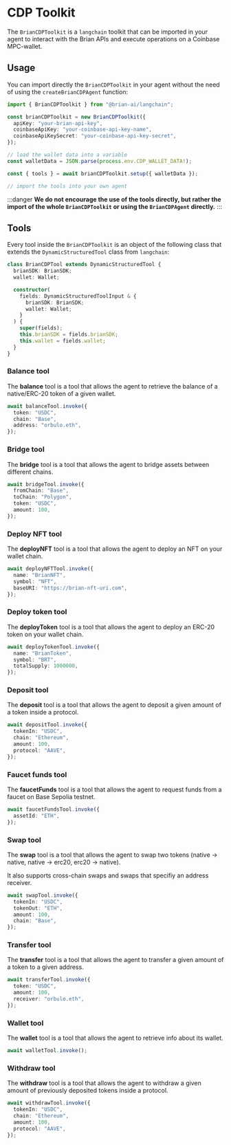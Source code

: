 # CDP Toolkit

The `BrianCDPToolkit` is a `langchain` toolkit that can be imported in your agent to interact with the Brian APIs and execute operations on a Coinbase MPC-wallet.

## Usage

You can import directly the `BrianCDPToolkit` in your agent without the need of using the `createBrianCDPAgent` function:

```typescript
import { BrianCDPToolkit } from "@brian-ai/langchain";

const brianCDPToolkit = new BrianCDPToolkit({
  apiKey: "your-brian-api-key",
  coinbaseApiKey: "your-coinbase-api-key-name",
  coinbaseApiKeySecret: "your-coinbase-api-key-secret",
});

// load the wallet data into a variable
const walletData = JSON.parse(process.env.CDP_WALLET_DATA!);

const { tools } = await brianCDPToolkit.setup({ walletData });

// import the tools into your own agent
```

:::danger
**We do not encourage the use of the tools directly, but rather the import of the whole `BrianCDPToolkit` or using the `BrianCDPAgent` directly.**
:::

## Tools

Every tool inside the `BrianCDPToolkit` is an object of the following class that extends the `DynamicStructuredTool` class from `langchain`:

```typescript
class BrianCDPTool extends DynamicStructuredTool {
  brianSDK: BrianSDK;
  wallet: Wallet;

  constructor(
    fields: DynamicStructuredToolInput & {
      brianSDK: BrianSDK;
      wallet: Wallet;
    }
  ) {
    super(fields);
    this.brianSDK = fields.brianSDK;
    this.wallet = fields.wallet;
  }
}
```

### Balance tool

The **balance** tool is a tool that allows the agent to retrieve the balance of a native/ERC-20 token of a given wallet.

```typescript
await balanceTool.invoke({
  token: "USDC",
  chain: "Base",
  address: "orbulo.eth",
});
```

### Bridge tool

The **bridge** tool is a tool that allows the agent to bridge assets between different chains.

```typescript
await bridgeTool.invoke({
  fromChain: "Base",
  toChain: "Polygon",
  token: "USDC",
  amount: 100,
});
```

### Deploy NFT tool

The **deployNFT** tool is a tool that allows the agent to deploy an NFT on your wallet chain.

```typescript
await deployNFTTool.invoke({
  name: "BrianNFT",
  symbol: "NFT",
  baseURI: "https://brian-nft-uri.com",
});
```

### Deploy token tool

The **deployToken** tool is a tool that allows the agent to deploy an ERC-20 token on your wallet chain.

```typescript
await deployTokenTool.invoke({
  name: "BrianToken",
  symbol: "BRT",
  totalSupply: 1000000,
});
```

### Deposit tool

The **deposit** tool is a tool that allows the agent to deposit a given amount of a token inside a protocol.

```typescript
await depositTool.invoke({
  tokenIn: "USDC",
  chain: "Ethereum",
  amount: 100,
  protocol: "AAVE",
});
```

### Faucet funds tool

The **faucetFunds** tool is a tool that allows the agent to request funds from a faucet on Base Sepolia testnet.

```typescript
await faucetFundsTool.invoke({
  assetId: "ETH",
});
```

### Swap tool

The **swap** tool is a tool that allows the agent to swap two tokens (native -> native, native -> erc20, erc20 -> native).

It also supports cross-chain swaps and swaps that specifiy an address receiver.

```typescript
await swapTool.invoke({
  tokenIn: "USDC",
  tokenOut: "ETH",
  amount: 100,
  chain: "Base",
});
```

### Transfer tool

The **transfer** tool is a tool that allows the agent to transfer a given amount of a token to a given address.

```typescript
await transferTool.invoke({
  token: "USDC",
  amount: 100,
  receiver: "orbulo.eth",
});
```

### Wallet tool

The **wallet** tool is a tool that allows the agent to retrieve info about its wallet.

```typescript
await walletTool.invoke();
```

### Withdraw tool

The **withdraw** tool is a tool that allows the agent to withdraw a given amount of previously deposited tokens inside a protocol.

```typescript
await withdrawTool.invoke({
  tokenIn: "USDC",
  chain: "Ethereum",
  amount: 100,
  protocol: "AAVE",
});
```
